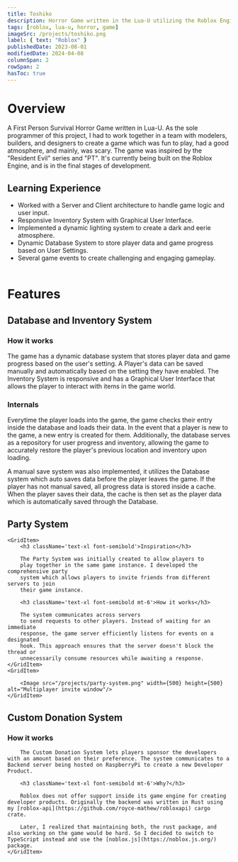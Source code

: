 ```yaml
---
title: Toshiko
description: Horror Game written in the Lua-U utilizing the Roblox Engine.
tags: [roblox, lua-u, horror, game]
imageSrc: /projects/toshiko.png
label: { text: "Roblox" }
publishedDate: 2023-08-01
modifiedDate: 2024-04-08
columnSpan: 2
rowSpan: 2
hasToc: true
---
```


# Overview

A First Person Survival Horror Game written in Lua-U. As the sole programmer of this project, I had to work together in a team with modelers, builders, and designers to create a game which was fun to play, had a good atmosphere, and mainly, was scary. The game was inspired by the "Resident Evil" series and "PT". It's currently being built on the Roblox Engine, and is in the final stages of development.

## Learning Experience

- Worked with a Server and Client architecture to handle game logic and user input.
- Responsive Inventory System with Graphical User Interface.
- Implemented a dynamic lighting system to create a dark and eerie atmosphere.
- Dynamic Database System to store player data and game progress based on User Settings.
- Several game events to create challenging and engaging gameplay.
  <br />
  <br />

# Features

## Database and Inventory System

### How it works

The game has a dynamic database system that stores player data and game progress based on the user's setting. A Player's data can be saved manually and automatically based on the setting they have enabled. The Inventory System is responsive and has a Graphical User Interface that allows the player to interact with items in the game world.

### Internals

Everytime the player loads into the game, the game checks their entry inside the database and loads their data. In the event that a player is new to the game, a new entry is created for them. Additionally, the database serves as a repository for user progress and inventory, allowing the game to accurately restore the player's previous location and inventory upon loading.

A manual save system was also implemented, it utilizes the Database system which auto saves data before the player leaves the game. If the player has not manual saved, all progress data is stored inside a cache. When the player saves their data, the cache is then set as the player data which is automatically saved through the Database.

## Party System

<Grid>
	
	<GridItem>
		<h3 className='text-xl font-semibold'>Inspiration</h3>

    	The Party System was initially created to allow players to
    	play together in the same game instance. I developed the comprehensive party
    	system which allows players to invite friends from different servers to join
    	their game instance.

    	<h3 className='text-xl font-semibold mt-6'>How it works</h3>

    	The system communicates across servers
    	to send requests to other players. Instead of waiting for an immediate
    	response, the game server efficiently listens for events on a designated
    	hook. This approach ensures that the server doesn't block the thread or
    	unnecessarily consume resources while awaiting a response.
    </GridItem>
    <GridItem>

  		<Image src="/projects/party-system.png" width={500} height={500} alt="Multiplayer invite window"/>
	</GridItem>
</Grid>

## Custom Donation System

<Grid>
	<GridItem className="mt-5">
		<YouTubeEmbed videoid="pLMtez3b6Po" width={400} height={300}/>		
	</GridItem>
	<GridItem>
		<h3 className='text-xl font-semibold'>How it works</h3>

    	The Custom Donation System lets players sponsor the developers with an amount based on their preference. The system communicates to a Backend server being hosted on RaspberryPi to create a new Developer Product.

    	<h3 className='text-xl font-semibold mt-6'>Why?</h3>

    	Roblox does not offer support inside its game engine for creating developer products. Originally the backend was written in Rust using my [roblox-api](https://github.com/royce-mathew/robloxapi) cargo crate.

    	Later, I realized that maintaining both, the rust package, and also working on the game would be hard. So I decided to switch to TypeScript instead and use the [noblox.js](https://noblox.js.org/) package.
    </GridItem>

</Grid>

